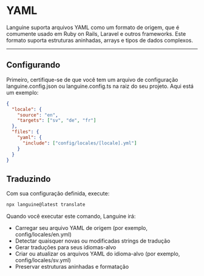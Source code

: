 # YAML

Languine suporta arquivos YAML como um formato de origem, que é comumente usado em Ruby on Rails, Laravel e outros frameworks. Este formato suporta estruturas aninhadas, arrays e tipos de dados complexos.

---

## Configurando

Primeiro, certifique-se de que você tem um arquivo de configuração languine.config.json ou languine.config.ts na raiz do seu projeto. Aqui está um exemplo:

```json
{
  "locale": {
    "source": "en",
    "targets": ["sv", "de", "fr"]
  },
  "files": {
    "yaml": {
      "include": ["config/locales/[locale].yml"]
    }
  }
}
```

## Traduzindo

Com sua configuração definida, execute:

```bash
npx languine@latest translate
```

Quando você executar este comando, Languine irá:

- Carregar seu arquivo YAML de origem (por exemplo, config/locales/en.yml)
- Detectar quaisquer novas ou modificadas strings de tradução
- Gerar traduções para seus idiomas-alvo
- Criar ou atualizar os arquivos YAML do idioma-alvo (por exemplo, config/locales/sv.yml)
- Preservar estruturas aninhadas e formatação
